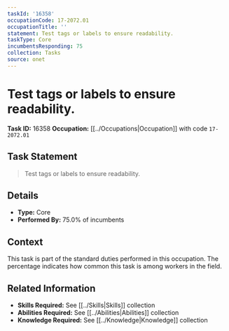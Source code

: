 ```yaml
---
taskId: '16358'
occupationCode: 17-2072.01
occupationTitle: ''
statement: Test tags or labels to ensure readability.
taskType: Core
incumbentsResponding: 75
collection: Tasks
source: onet
---
```

# Test tags or labels to ensure readability.

**Task ID:** 16358
**Occupation:** [[../Occupations|Occupation]] with code `17-2072.01`

## Task Statement

> Test tags or labels to ensure readability.

## Details

- **Type:** Core
- **Performed By:** 75.0% of incumbents

## Context

This task is part of the standard duties performed in this occupation. The percentage indicates how common this task is among workers in the field.

## Related Information

- **Skills Required:** See [[../Skills|Skills]] collection
- **Abilities Required:** See [[../Abilities|Abilities]] collection
- **Knowledge Required:** See [[../Knowledge|Knowledge]] collection
